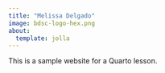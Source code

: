 ```yaml
---
title: "Melissa Delgado"
image: bdsc-logo-hex.png
about: 
  template: jolla
---
```


This is a sample website for a Quarto lesson.
